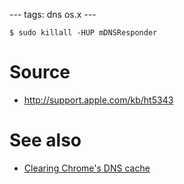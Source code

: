 ---
tags: dns os.x
---
<pre lang="shell">$ sudo killall -HUP mDNSResponder</pre>

= Source =

* http://support.apple.com/kb/ht5343

= See also =

* [[Clearing Chrome's DNS cache]]
